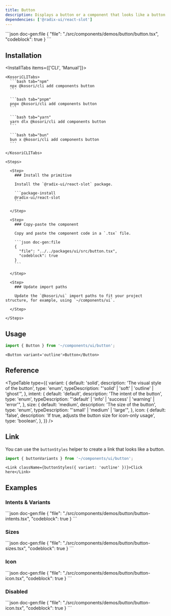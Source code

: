 ```yaml
---
title: Button
description: Displays a button or a component that looks like a button.
dependencies: ['@radix-ui/react-slot']
---
```


<ComponentPreview name='button'>
```json doc-gen:file
{
  "file": "./src/components/demos/button/button.tsx",
  "codeblock": true
}
```
</ComponentPreview>

## Installation

<InstallTabs items={['CLI', 'Manual']}>

  <Tab value='CLI'>
  
    <KosoriCLITabs>
      ```bash tab="npm"
      npx @kosori/cli add components button
      ```

      ```bash tab="pnpm"
      pnpx @kosori/cli add components button
      ```

      ```bash tab="yarn"
      yarn dlx @kosori/cli add components button
      ```

      ```bash tab="bun"
      bun x @kosori/cli add components button
      ```

    </KosoriCLITabs>

  </Tab>

  <Tab value='Manual'>

    <Steps>

      <Step>
        ### Install the primitive

        Install the `@radix-ui/react-slot` package.

        ```package-install
        @radix-ui/react-slot
        ```

      </Step>

      <Step>
        ### Copy-paste the component

        Copy and paste the component code in a `.tsx` file.

        ```json doc-gen:file
        {
          "file": "../../packages/ui/src/button.tsx",
          "codeblock": true
        }
        ```

      </Step>

      <Step>
        ### Update import paths

        Update the `@kosori/ui` import paths to fit your project structure, for example, using `~/components/ui`.

      </Step>

    </Steps>

  </Tab>

</InstallTabs>

## Usage

```ts
import { Button } from '~/components/ui/button';
```

```tsx
<Button variant='outline'>Button</Button>
```

## Reference

<TypeTable
  type={{
    variant: {
      default: 'solid',
      description: 'The visual style of the button',
      type: 'enum',
      typeDescription: "'solid' | 'soft' | 'outline' | 'ghost'",
    },
    intent: {
      default: 'default',
      description: 'The intent of the button',
      type: 'enum',
      typeDescription: "'default' | 'info' | 'success' | 'warning' | 'error'",
    },
    size: {
      default: 'medium',
      description: 'The size of the button',
      type: 'enum',
      typeDescription: "'small' | 'medium' | 'large'",
    },
    icon: {
      default: 'false',
      description: 'If true, adjusts the button size for icon-only usage',
      type: 'boolean',
    },
  }}
/>

## Link

You can use the `buttonStyles` helper to create a link that looks like a button.

```ts
import { buttonVariants } from '~/components/ui/button';
```

```tsx
<Link className={buttonStyles({ variant: 'outline' })}>Click here</Link>
```

## Examples

### Intents & Variants

<ComponentPreview name='button-intents'>
```json doc-gen:file
{
  "file": "./src/components/demos/button/button-intents.tsx",
  "codeblock": true
}
```
</ComponentPreview>

### Sizes

<ComponentPreview name='button-sizes'>
```json doc-gen:file
{
  "file": "./src/components/demos/button/button-sizes.tsx",
  "codeblock": true
}
```
</ComponentPreview>

### Icon

<ComponentPreview name='button-icon'>
```json doc-gen:file
{
  "file": "./src/components/demos/button/button-icon.tsx",
  "codeblock": true
}
```
</ComponentPreview>

### Disabled

<ComponentPreview name='button-disabled'>
```json doc-gen:file
{
  "file": "./src/components/demos/button/button-icon.tsx",
  "codeblock": true
}
```
</ComponentPreview>
